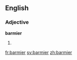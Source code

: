 ==English==

===Adjective===
'''barmier'''

# {{en-comparative of|barmy}}

[[fr:barmier]]
[[sv:barmier]]
[[zh:barmier]]